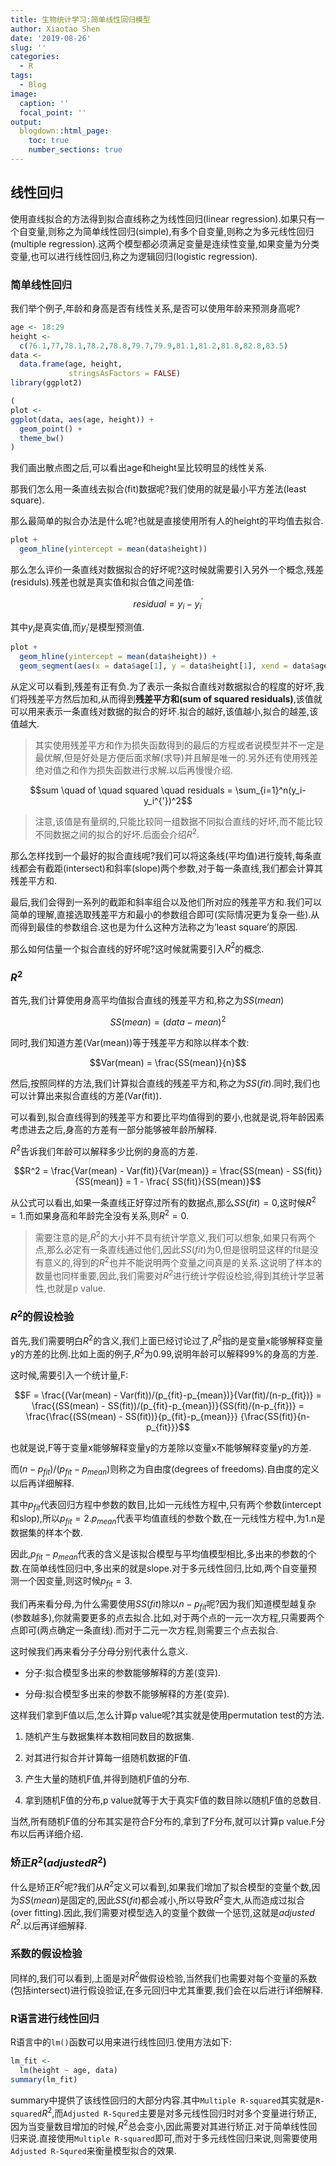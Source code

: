---
title: 生物统计学习:简单线性回归模型
author: Xiaotao Shen
date: '2019-08-26'
slug: ''
categories:
  - R
tags:
  - Blog
image:
  caption: ''
  focal_point: ''
output:
  blogdown::html_page:
    toc: true
    number_sections: true
---

## 线性回归

使用直线拟合的方法得到拟合直线称之为线性回归(linear regression).如果只有一个自变量,则称之为简单线性回归(simple),有多个自变量,则称之为多元线性回归(multiple regression).这两个模型都必须满足变量是连续性变量,如果变量为分类变量,也可以进行线性回归,称之为逻辑回归(logistic regression).

### 简单线性回归

我们举个例子,年龄和身高是否有线性关系,是否可以使用年龄来预测身高呢?

```{r eval=TRUE, echo=TRUE}
age <- 18:29
height <- 
  c(76.1,77,78.1,78.2,78.8,79.7,79.9,81.1,81.2,81.8,82.8,83.5)
data <- 
  data.frame(age, height, 
             stringsAsFactors = FALSE)
library(ggplot2)

(
plot <- 
ggplot(data, aes(age, height)) +
  geom_point() +
  theme_bw()
)
```

我们画出散点图之后,可以看出age和height呈比较明显的线性关系.

那我们怎么用一条直线去拟合(fit)数据呢?我们使用的就是最小平方差法(least square).

那么最简单的拟合办法是什么呢?也就是直接使用所有人的height的平均值去拟合.

```{r eval=TRUE, echo=TRUE}
plot +
  geom_hline(yintercept = mean(data$height))

```

那么怎么评价一条直线对数据拟合的好坏呢?这时候就需要引入另外一个概念,残差(residuls).残差也就是真实值和拟合值之间差值:

$$residual = y_i - y_i^{'}$$

其中$y_i$是真实值,而$y_i{'}$是模型预测值.

```{r eval=TRUE, echo=TRUE}
plot +
  geom_hline(yintercept = mean(data$height)) +
  geom_segment(aes(x = data$age[1], y = data$height[1], xend = data$age[1], yend = mean(data$height)), colour = "red", arrow = arrow()) 
```

从定义可以看到,残差有正有负.为了表示一条拟合直线对数据拟合的程度的好坏,我们将残差平方然后加和,从而得到**残差平方和(sum of squared residuals)**,该值就可以用来表示一条直线对数据的拟合的好坏.拟合的越好,该值越小,拟合的越差,该值越大.

> 其实使用残差平方和作为损失函数得到的最后的方程或者说模型并不一定是最优解,但是好处是方便后面求解(求导)并且解是唯一的.另外还有使用残差绝对值之和作为损失函数进行求解.以后再慢慢介绍.

$$sum \quad of \quad squared \quad residuals = \sum_{i=1}^n(y_i-y_i^{'})^2$$

> 注意,该值是有量纲的,只能比较同一组数据不同拟合直线的好坏,而不能比较不同数据之间的拟合的好坏.后面会介绍$R^2$.

那么怎样找到一个最好的拟合直线呢?我们可以将这条线(平均值)进行旋转,每条直线都会有截距(intersect)和斜率(slope)两个参数,对于每一条直线,我们都会计算其残差平方和.

最后,我们会得到一系列的截距和斜率组合以及他们所对应的残差平方和.我们可以简单的理解,直接选取残差平方和最小的参数组合即可(实际情况更为复杂一些).从而得到最佳的参数组合.这也是为什么这种方法称之为'least square'的原因.

那么如何估量一个拟合直线的好坏呢?这时候就需要引入$R^2$的概念.

### $R^2$

首先,我们计算使用身高平均值拟合直线的残差平方和,称之为$SS(mean)$

$$SS(mean) = (data - mean)^2$$


同时,我们知道方差(Var(mean))等于残差平方和除以样本个数:

$$Var(mean) = \frac{SS(mean)}{n}$$

然后,按照同样的方法,我们计算拟合直线的残差平方和,称之为$SS(fit)$.同时,我们也可以计算出来拟合直线的方差(Var(fit)).

可以看到,拟合直线得到的残差平方和要比平均值得到的要小,也就是说,将年龄因素考虑进去之后,身高的方差有一部分能够被年龄所解释.

$R^2$告诉我们年龄可以解释多少比例的身高的方差.

$$R^2 = \frac{Var(mean) - Var(fit)}{Var(mean)} = \frac{SS(mean) - SS(fit)}{SS(mean)} = 1 - \frac{ SS(fit)}{SS(mean)}$$

从公式可以看出,如果一条直线正好穿过所有的数据点,那么$SS(fit)=0$,这时候$R^2=1$.而如果身高和年龄完全没有关系,则$R^2 = 0$.

> 需要注意的是,$R^2$的大小并不具有统计学意义,我们可以想象,如果只有两个点,那么必定有一条直线通过他们,因此$SS(fit)$为0,但是很明显这样的fit是没有意义的,得到的$R^2$也并不能说明两个变量之间真是的关系.这说明了样本的数量也同样重要,因此,我们需要对$R^2$进行统计学假设检验,得到其统计学显著性,也就是p value.

### $R^2$的假设检验

首先,我们需要明白$R^2$的含义,我们上面已经讨论过了,$R^2$指的是变量x能够解释变量y的方差的比例.比如上面的例子,$R^2$为0.99,说明年龄可以解释99%的身高的方差.

这时候,需要引入一个统计量,F:

$$F = \frac{(Var(mean) - Var(fit))/(p_{fit}-p_{mean})}{Var(fit)/(n-p_{fit})} = \frac{(SS(mean) - SS(fit))/(p_{fit}-p_{mean})}{SS(fit)/(n-p_{fit})} = \frac{\frac{(SS(mean) - SS(fit))}{p_{fit}-p_{mean}}} {\frac{SS(fit)}{n-p_{fit}}}$$


也就是说,F等于变量x能够解释变量y的方差除以变量x不能够解释变量y的方差.

而$(n-p_{fit})/(p_{fit}-p_{mean})$则称之为自由度(degrees of freedoms).自由度的定义以后再详细解释.

其中$p_{fit}$代表回归方程中参数的数目,比如一元线性方程中,只有两个参数(intercept和slop),所以$p_{fit}=2$.$p_{mean}$代表平均值直线的参数个数,在一元线性方程中,为1.n是数据集的样本个数.

因此,$p_{fit}-p_{mean}$代表的含义是该拟合模型与平均值模型相比,多出来的参数的个数.在简单线性回归中,多出来的就是slope.对于多元线性回归,比如,两个自变量预测一个因变量,则这时候$p_{fit}=3$.

我们再来看分母,为什么需要使用$SS(fit)$除以$n-p_{fit}$呢?因为我们知道模型越复杂(参数越多),你就需要更多的点去拟合.比如,对于两个点的一元一次方程,只需要两个点即可(两点确定一条直线).而对于二元一次方程,则需要三个点去拟合.

这时候我们再来看分子分母分别代表什么意义.

* 分子:拟合模型多出来的参数能够解释的方差(变异).

* 分母:拟合模型多出来的参数不能够解释的方差(变异).

这样我们拿到F值以后,怎么计算p value呢?其实就是使用permutation test的方法.

1. 随机产生与数据集样本数相同数目的数据集.

2. 对其进行拟合并计算每一组随机数据的F值.

3. 产生大量的随机F值,并得到随机F值的分布.

4. 拿到随机F值的分布,p value就等于大于真实F值的数目除以随机F值的总数目.

当然,所有随机F值的分布其实是符合F分布的,拿到了F分布,就可以计算p value.F分布以后再详细介绍.

### 矫正$R^2$($adjusted R^2$)

什么是矫正$R^2$呢?我们从$R^2$定义可以看到,如果我们增加了拟合模型的变量个数,因为$SS(mean)$是固定的,因此$SS(fit)$都会减小,所以导致$R^2$变大,从而造成过拟合(over fitting).因此,我们需要对模型选入的变量个数做一个惩罚,这就是$adjusted \quad R^2$.以后再详细解释.

### 系数的假设检验

同样的,我们可以看到,上面是对$R^2$做假设检验,当然我们也需要对每个变量的系数(包括intersect)进行假设验证,在多元回归中尤其重要,我们会在以后进行详细解释.

### R语言进行线性回归

R语言中的`lm()`函数可以用来进行线性回归.使用方法如下:

```{r eval=TRUE, echo=TRUE}
lm_fit <- 
  lm(height ~ age, data)
summary(lm_fit)
```

summary中提供了该线性回归的大部分内容.其中`Multiple R-squared`其实就是`R-squared`$R^2$,而`Adjusted R-Squred`主要是对多元线性回归时对多个变量进行矫正,因为当变量数目增加的时候,$R^2$总会变小,因此需要对其进行矫正.对于简单线性回归来说.直接使用`Multiple R-squared`即可,而对于多元线性回归来说,则需要使用`Adjusted R-Squred`来衡量模型拟合的效果.


